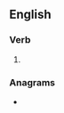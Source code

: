 ==English==

===Verb===
{{head|en|verb form}}

# {{en-third-person singular of|nictitate}}

===Anagrams===
* {{anagrams|en|a=aceiinsttt|enstatitic}}